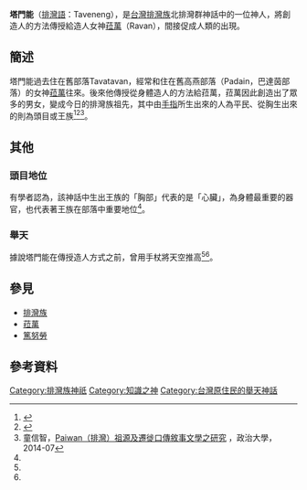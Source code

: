 '''塔門能'''（[[排灣語|排灣語]]：Taveneng），是[[台灣|台灣]][[排灣族|排灣族]]北排灣群神話中的一位神人，將創造人的方法傳授給造人女神[[菈萬|菈萬]]（Ravan），間接促成人類的出現。

==簡述==
塔門能過去住在舊部落Tavatavan，經常和住在舊高燕部落（Padain，巴達茵部落）的女神[[菈萬|菈萬]]往來。後來他傳授從身體造人的方法給菈萬，菈萬因此創造出了眾多的男女，變成今日的排灣族祖先，其中由[[手指|手指]]所生出來的人為平民、從胸生出來的則為頭目或王族<ref name="排灣族傳說集">{{cite book|author=小林保祥|title=排灣族傳說集－台灣原住民研究資料叢書2|url=https://www.sanmin.com.tw/product/index/001570588|publisher=南天|date=1998|isbn=9789576384769|access-date=2020-12-11|archive-date=2020-07-20|archive-url=https://web.archive.org/web/20200720114932/https://www.sanmin.com.tw/product/index/001570588|dead-url=no}}</ref><ref name="番族慣習調查報告書 排灣族">{{cite book |author=小島由道、安原信三、小林保祥|title=《番族慣習調查報告書 排灣族》 |publisher=臺灣總督府臨時臺灣舊慣調查會|year=1920 |isbn=9576719739}}</ref><ref name="Paiwan（排灣）祖源及遷徙口傳敘事文學之研究">童信智，[https://nccur.lib.nccu.edu.tw/bitstream/140.119/74933/1/950301.pdf Paiwan（排灣）祖源及遷徙口傳敘事文學之研究] {{Wayback|url=https://nccur.lib.nccu.edu.tw/bitstream/140.119/74933/1/950301.pdf |date=20170808050822 }}，政治大學，2014-07</ref>。
==其他==
===頭目地位===
有學者認為，該神話中生出王族的「胸部」代表的是「心臟」，為身體最重要的器官，也代表著王族在部落中重要地位<ref name="Paiwan（排灣）祖源及遷徙口傳敘事文學之研究"/>。
===舉天===
據說塔門能在傳授造人方式之前，曾用手杖將天空推高<ref name="番族慣習調查報告書 排灣族"/><ref name="Paiwan（排灣）祖源及遷徙口傳敘事文學之研究"/>。
==參見==
*[[排灣族|排灣族]]
*[[菈萬|菈萬]]
*[[篤努勞|篤努勞]]
==參考資料==
{{reflist}}

[[Category:排灣族神祇|Category:排灣族神祇]]
[[Category:知識之神|Category:知識之神]]
[[Category:台灣原住民的舉天神話|Category:台灣原住民的舉天神話]]
{{Myth-stub}}